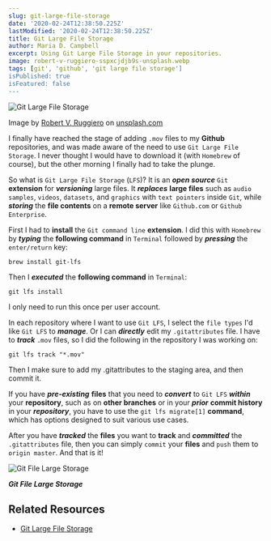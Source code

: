 ```yaml
---
slug: git-large-file-storage
date: '2020-02-24T12:38:50.225Z'
lastModified: '2020-02-24T12:38:50.225Z'
title: Git Large File Storage
author: Maria D. Campbell
excerpt: Using Git Large File Storage in your repositories.
image: robert-v-ruggiero-sspxcjdjb9s-unsplash.webp
tags: [git', 'github', 'git large file storage']
isPublished: true
isFeatured: false
---
```


![Git Large File Storage](robert-v-ruggiero-sspxcjdjb9s-unsplash.webp)

Image by [Robert V. Ruggiero](https://unsplash.com/@rvrmakes) on [unsplash.com](https://unsplash.com/photos/sSpxCJDjb9s)

I finally have reached the stage of adding `.mov` files to my **Github**
repositories, and was made aware of the need to use `Git Large File Storage`. I never thought I would have to download it (with `Homebrew` of course), but the other morning I finally had to take the plunge.

So what is `Git Large File Storage` (`LFS`)? It is an **_open source_** `Git` **extension** for **_versioning_** large files. It **_replaces_** **large files** such as `audio samples`, `videos`, `datasets`, and `graphics` with `text pointers` inside `Git`, while **_storing_** the **file contents** on a **remote server** like `Github.com` or `Github Enterprise`.

First I had to **install** the `Git command line` **extension**. I did this with `Homebrew` by **_typing_** the **following command** in `Terminal` followed by **_pressing_** the `enter/return` key:

```shell
brew install git-lfs
```

Then I **_executed_** the **following command** in `Terminal`:

```shell
git lfs install
```

I only need to run this once per user account.

In each repository where I want to use `Git LFS`, I select the `file types` I'd like `Git LFS` to **_manage_**. Or I can **_directly_** edit my `.gitattributes` file. I have to **_track_** `.mov` files, so I did the following in the repository I was working on:

```shell
git lfs track "*.mov"
```

Then I make sure to add my .gitattributes to the staging area, and then commit it.

If you have **_pre-existing_** **files** that you need to **_convert_** to
`Git LFS` **_within_** your **repository**, such as on **other branches** or in your **_prior_** **commit history** in your **_repository_**, you have to use the `git lfs migrate[1]` **command**, which has options designed to suit various use cases.

After you have **_tracked_** the **files** you want to **track** and
**_committed_** the `.gitattributes` file, then you can simply `commit` your
**files** and `push` them to `origin master`. And that is it!

![Git File Large Storage](git-large-file-storage.webp)

***Git File Large Storage***

## Related Resources

-   [Git Large File Storage](https://git-lfs.github.com./)


